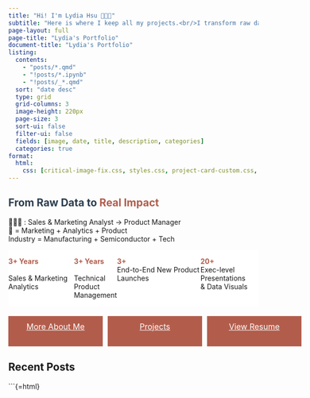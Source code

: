 ```yaml
---
title: "Hi! I'm Lydia Hsu 👩🏻‍💻"
subtitle: "Here is where I keep all my projects.<br/>I transform raw data into **actionable insights** and **market-ready products** that accelerate growth."
page-layout: full
page-title: "Lydia's Portfolio"
document-title: "Lydia's Portfolio"
listing:
  contents: 
    - "posts/*.qmd"
    - "!posts/*.ipynb"
    - "!posts/_*.qmd"
  sort: "date desc"
  type: grid
  grid-columns: 3
  image-height: 220px
  page-size: 3
  sort-ui: false
  filter-ui: false
  fields: [image, date, title, description, categories]
  categories: true
format:
  html:
    css: [critical-image-fix.css, styles.css, project-card-custom.css, title-hard-fix.css, card-hover-animation.css, card-click-enhancement.css]
---
```


```{=html}
<!-- Force all images to be visible immediately -->
<script src="js/force-show-images.js"></script>

<!-- Remove any existing Show Images buttons -->
<script src="js/remove-show-button.js"></script>

<!-- Reliable card navigation - high priority -->
<script src="js/reliable-card-navigation.js"></script>

<!-- Disable all card hover animations -->
<script src="js/disable-card-animations.js"></script>

<!-- Ensure cards are reliably clickable -->
<script src="js/card-click-fix.js"></script>

<!-- Early load critical scripts -->
<script>
// Create a style element for immediate critical styles
document.addEventListener('DOMContentLoaded', function() {
  // Mark page as loading
  document.body.classList.add('page-loading');
});
</script>

<!-- Critical visibility fix for hero banner only -->
<style>
  .hero-banner * {
    opacity: 1 !important;
    visibility: visible !important;
  }
  .hero-stats {
    display: flex !important;
  }
  .hero-banner h2 {
    color: #2C3E50 !important;
  }
  .highlight-word {
    color: #B25D4C !important;
  }
  .stat-item strong {
    color: #B25D4C !important;
    display: block !important;
  }
  .stat-item span {
    color: #7F8C8D !important;
  }
  .stat-item {
    background: white !important;
  }
  .btn-primary {
    background-color: #B25D4C !important;
    color: white !important;
  }
</style>
```

::: {.hero-banner}

::: {.hero-content}

## From Raw Data to <span class="highlight-word">Real Impact</span> {.animate-text .no-anchor}

::: {.animate-up}
👩🏻‍💼 : Sales & Marketing Analyst -> Product Manager<br/>🧠 = Marketing + Analytics + Product<br/>Industry = Manufacturing + Semiconductor + Tech
:::

::: {.hero-stats}
::: {.stat-item}
**3+ Years**  
Sales & 
Marketing 
Analytics
:::

::: {.stat-item}
**3+ Years**  
Technical
Product  
Management
:::

::: {.stat-item}
**3+**
End-to-End
New Product 
Launches
:::

::: {.stat-item}
**20+**
Exec-level Presentations<br/>& Data Visuals
:::
:::

```{=html}
<!-- Prevent page load glitches -->
<script src="js/page-load-fix.js"></script>

<div style="display: flex; flex-direction: row; gap: 10px; margin-top: 20px; justify-content: flex-start; align-items: center;">
  <a href="about.qmd" class="btn btn-primary cta-button" style="display: inline-block; white-space: nowrap; height: 45px; line-height: 27px; padding: 8px 20px; font-size: 16px; min-width: 150px; text-align: center;">More About Me</a>
  <a href="projects.qmd" class="btn btn-primary cta-button" style="display: inline-block; white-space: nowrap; height: 45px; line-height: 27px; padding: 8px 20px; font-size: 16px; min-width: 150px; text-align: center;">Projects</a>
  <a href="cv.qmd" class="btn btn-primary cta-button" style="display: inline-block; white-space: nowrap; height: 45px; line-height: 27px; padding: 8px 20px; font-size: 16px; min-width: 150px; text-align: center;">View Resume</a>
</div>
```

:::
:::

::: {.docs-list-title-container}
# Recent Posts {.docs-list-title .no-anchor}
:::

::: {.posts-section}
:::{#listing-posts}
:::
:::

```{=html}
<!-- Direct fix for title refresh glitches -->
<script src="js/title-refresh-fix.js"></script>

<!-- Basic title styling -->
<script src="js/title-fix.js"></script>

<!-- Make project links open in the same tab -->
<script src="js/same-tab-links.js"></script>

<!-- Fix image loading glitches -->
<script src="js/image-preload-fix.js"></script>

<!-- Remove critical styles once everything is loaded -->
<script src="js/critical-styles-cleanup.js"></script>